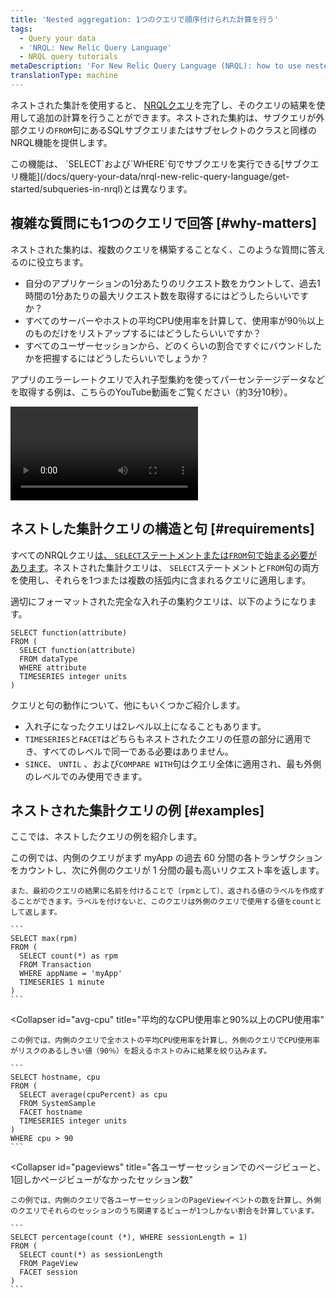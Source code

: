 ```yaml
---
title: 'Nested aggregation: 1つのクエリで順序付けられた計算を行う'
tags:
  - Query your data
  - 'NRQL: New Relic Query Language'
  - NRQL query tutorials
metaDescription: 'For New Relic Query Language (NRQL): how to use nested aggregation to understand how many users complete a set of steps in a procedure.'
translationType: machine
---
```


ネストされた集計を使用すると、 [NRQLクエリ](/docs/query-data/nrql-new-relic-query-language/getting-started/introduction-nrql)を完了し、そのクエリの結果を使用して追加の計算を行うことができます。ネストされた集約は、サブクエリが外部クエリの`FROM`句にあるSQLサブクエリまたはサブセレクトのクラスと同様のNRQL機能を提供します。

<Callout variant="tip">
  この機能は、 `SELECT`および`WHERE`句でサブクエリを実行できる[サブクエリ機能](/docs/query-your-data/nrql-new-relic-query-language/get-started/subqueries-in-nrql)とは異なります。
</Callout>

## 複雑な質問にも1つのクエリで回答 [#why-matters]

ネストされた集約は、複数のクエリを構築することなく、このような質問に答えるのに役立ちます。

* 自分のアプリケーションの1分あたりのリクエスト数をカウントして、過去1時間の1分あたりの最大リクエスト数を取得するにはどうしたらいいですか？
* すべてのサーバーやホストの平均CPU使用率を計算して、使用率が90％以上のものだけをリストアップするにはどうしたらいいですか？
* すべてのユーザーセッションから、どのくらいの割合ですぐにバウンドしたかを把握するにはどうしたらいいでしょうか？

アプリのエラーレートクエリで入れ子型集約を使ってパーセンテージデータなどを取得する例は、こちらのYouTube動画をご覧ください（約3分10秒）。

<Video
  id="UCtFuJk5fT4"
  type="youtube"
/>

## ネストした集計クエリの構造と句 [#requirements]

すべてのNRQLクエリ[は、 `SELECT`ステートメントまたは`FROM`句で始まる必要があります](/docs/query-data/nrql-new-relic-query-language/getting-started/nrql-syntax-clauses-functions)。ネストされた集計クエリは、 `SELECT`ステートメントと`FROM`句の両方を使用し、それらを1つまたは複数の括弧内に含まれるクエリに適用します。

適切にフォーマットされた完全な入れ子の集約クエリは、以下のようになります。

```
SELECT function(attribute)
FROM (
  SELECT function(attribute)
  FROM dataType
  WHERE attribute
  TIMESERIES integer units
)
```

クエリと句の動作について、他にもいくつかご紹介します。

* 入れ子になったクエリは2レベル以上になることもあります。
* `TIMESERIES`と`FACET`はどちらもネストされたクエリの任意の部分に適用でき、すべてのレベルで同一である必要はありません。
* `SINCE`、 `UNTIL` 、および`COMPARE WITH`句はクエリ全体に適用され、最も外側のレベルでのみ使用できます。

## ネストされた集計クエリの例 [#examples]

ここでは、ネストしたクエリの例を紹介します。

<CollapserGroup>
  <Collapser
    id="total-tx"
    title="総取引数と1分間の最高回答率"
  >
    この例では、内側のクエリがまず myApp の過去 60 分間の各トランザクションをカウントし、次に外側のクエリが 1 分間の最も高いリクエスト率を返します。

    また、最初のクエリの結果に名前を付けることで（rpmとして）、返される値のラベルを作成することができます。ラベルを付けないと、このクエリは外側のクエリで使用する値をcountとして返します。

    ```
    SELECT max(rpm)
    FROM (
      SELECT count(*) as rpm
      FROM Transaction
      WHERE appName = 'myApp'
      TIMESERIES 1 minute
    )
    ```
  </Collapser>

  <Collapser
    id="avg-cpu"
    title="平均的なCPU使用率と90%以上のCPU使用率"
  >
    この例では、内側のクエリで全ホストの平均CPU使用率を計算し、外側のクエリでCPU使用率がリスクのあるしきい値（90％）を超えるホストのみに結果を絞り込みます。

    ```
    SELECT hostname, cpu
    FROM (
      SELECT average(cpuPercent) as cpu
      FROM SystemSample
      FACET hostname
      TIMESERIES integer units
    )
    WHERE cpu > 90
    ```
  </Collapser>

  <Collapser
    id="pageviews"
    title="各ユーザーセッションでのページビューと、1回しかページビューがなかったセッション数"
  >
    この例では、内側のクエリで各ユーザーセッションのPageViewイベントの数を計算し、外側のクエリでそれらのセッションのうち関連するビューが1つしかない割合を計算しています。

    ```
    SELECT percentage(count (*), WHERE sessionLength = 1)
    FROM (
      SELECT count(*) as sessionLength
      FROM PageView
      FACET session
    )
    ```
  </Collapser>
</CollapserGroup>